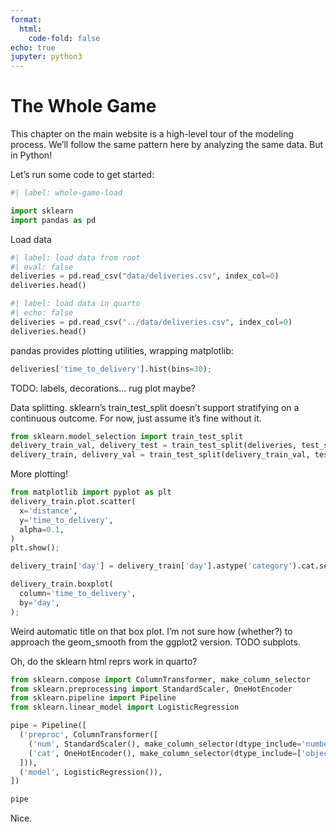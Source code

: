 ```yaml
---
format:
  html:
    code-fold: false
echo: true
jupyter: python3
---
```


# The Whole Game {#sec-whole-game}

This chapter on the main website is a high-level tour of the modeling process. We'll follow the same pattern here by analyzing the same data. But in Python!

Let's run some code to get started: 

```python
#| label: whole-game-load

import sklearn
import pandas as pd

```


Load data
```python
#| label: load data from root
#| eval: false
deliveries = pd.read_csv("data/deliveries.csv", index_col=0)
deliveries.head()
```
```python
#| label: load data in quarto
#| echo: false
deliveries = pd.read_csv("../data/deliveries.csv", index_col=0)
deliveries.head()
```

pandas provides plotting utilities, wrapping matplotlib:

```python
deliveries['time_to_delivery'].hist(bins=30);
```

TODO: labels, decorations... rug plot maybe?


Data splitting.  sklearn's train_test_split doesn't support stratifying on a continuous outcome.  For now, just assume it's fine without it.
```python
from sklearn.model_selection import train_test_split
delivery_train_val, delivery_test = train_test_split(deliveries, test_size=0.2, random_state=991)
delivery_train, delivery_val = train_test_split(delivery_train_val, test_size=0.2, random_state=991)
```



More plotting!
```python
from matplotlib import pyplot as plt
delivery_train.plot.scatter(
  x='distance',
  y='time_to_delivery',
  alpha=0.1,
)
plt.show();

delivery_train['day'] = delivery_train['day'].astype('category').cat.set_categories(['Mon', 'Tue', 'Wed', 'Thu', 'Fri', 'Sat', 'Sun'])

delivery_train.boxplot(
  column='time_to_delivery',
  by='day',
);
```
Weird automatic title on that box plot.  I'm not sure how (whether?) to approach the geom_smooth from the ggplot2 version.  TODO subplots.

Oh, do the sklearn html reprs work in quarto?
```python
from sklearn.compose import ColumnTransformer, make_column_selector
from sklearn.preprocessing import StandardScaler, OneHotEncoder
from sklearn.pipeline import Pipeline
from sklearn.linear_model import LogisticRegression

pipe = Pipeline([
  ('preproc', ColumnTransformer([
    ('num', StandardScaler(), make_column_selector(dtype_include='number')),
    ('cat', OneHotEncoder(), make_column_selector(dtype_include=['object', 'category'])),
  ])),
  ('model', LogisticRegression()),
])

pipe
```

Nice.


